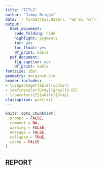 ```yaml
---
title: "TITLE"
author: "Jimmy Briggs"
date: `r format(Sys.Date(), "%B %d, %Y")`
output: 
  html_document:
    code_folding: hide
    highlight: pygments
    toc: yes
    toc_float: yes
    df_print: kable
  pdf_document:
    fig_caption: yes
    df_print: kable
fontsize: 10pt
geometry: margin=0.5in
header-includes:
- \usepackage[table]{xcolor}
- \definecolor{Gray}{gray}{0.85}
- \rowcolors{2}{white}{Gray}
classoption: portrait
---
```


```r
knitr::opts_chunk$set(
  prompt = FALSE,
  comment = NA,
  warning = FALSE,
  message = FALSE,
  collapse = TRUE,
  cache = FALSE
)
```

## REPORT
